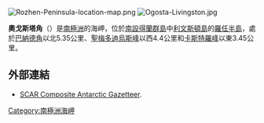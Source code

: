 [[Image:Rozhen-Peninsula-location-map.png|thumb]]
[[Image:Ogosta-Livingston.jpg|thumb]]

{{coord|62|42|37|S|60|19|54|W|display=title}}

'''奧戈斯塔角'''（{{lang-bg|Огоста}}）是[[南極洲|南極洲]]的海岬，位於[[南設得蘭群島|南設得蘭群島]]中[[利文斯頓島|利文斯頓島]]的[[羅任半島|羅任半島]]，處於[[巴納德角|巴納德角]]以北5.35公里、[[聖梅多迪烏斯峰|聖梅多迪烏斯峰]]以西4.4公里和[[卡斯特羅峰|卡斯特羅峰]]以東3.45公里。

==外部連結==
* [http://data.aad.gov.au/aadc/gaz/scar/ SCAR Composite Antarctic Gazetteer]{{WebCite|url=https://www.webcitation.org/5ug2CfC7m?url=http://data.aad.gov.au/aadc/gaz/scar/ |date=20101202140255 |dateformat=iso }}.

{{Antarctica-geo-stub}}
[[Category:南極洲海岬|Category:南極洲海岬]]